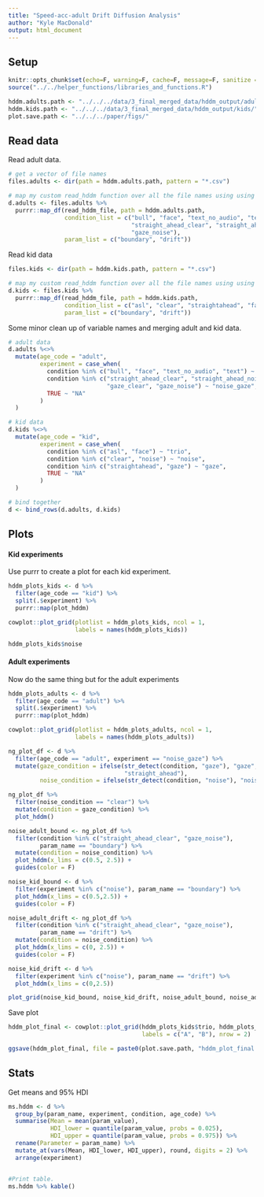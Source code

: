 ```yaml
---
title: "Speed-acc-adult Drift Diffusion Analysis"
author: "Kyle MacDonald"
output: html_document
---
```


## Setup

```r
knitr::opts_chunk$set(echo=F, warning=F, cache=F, message=F, sanitize = T)
source("../../helper_functions/libraries_and_functions.R")
```

```r
hddm.adults.path <- "../../../data/3_final_merged_data/hddm_output/adults/"
hddm.kids.path <- "../../../data/3_final_merged_data/hddm_output/kids/"
plot.save.path <- "../../../paper/figs/"
```

## Read data

Read adult data.

```r
# get a vector of file names
files.adults <- dir(path = hddm.adults.path, pattern = "*.csv") 

# map my custom read_hddm function over all the file names using using purrr
d.adults <- files.adults %>% 
  purrr::map_df(read_hddm_file, path = hddm.adults.path, 
                condition_list = c("bull", "face", "text_no_audio", "text",
                                   "straight_ahead_clear", "straight_ahead_noise", "gaze_clear",
                                   "gaze_noise"), 
                param_list = c("boundary", "drift")) 
```

Read kid data

```r
files.kids <- dir(path = hddm.kids.path, pattern = "*.csv") 

# map my custom read_hddm function over all the file names using using purrr
d.kids <- files.kids %>% 
  purrr::map_df(read_hddm_file, path = hddm.kids.path, 
                condition_list = c("asl", "clear", "straightahead", "face", "gaze", "noise"), 
                param_list = c("boundary", "drift")) 
```

Some minor clean up of variable names and merging adult and kid data.

```r
# adult data
d.adults %<>% 
  mutate(age_code = "adult", 
         experiment = case_when(
           condition %in% c("bull", "face", "text_no_audio", "text") ~ "text",
           condition %in% c("straight_ahead_clear", "straight_ahead_noise", 
                            "gaze_clear", "gaze_noise") ~ "noise_gaze",
           TRUE ~ "NA"
         )
  )

# kid data
d.kids %<>% 
  mutate(age_code = "kid", 
         experiment = case_when(
           condition %in% c("asl", "face") ~ "trio",
           condition %in% c("clear", "noise") ~ "noise",
           condition %in% c("straightahead", "gaze") ~ "gaze",
           TRUE ~ "NA"
         )
  )

# bind together
d <- bind_rows(d.adults, d.kids)
```

## Plots

#### Kid experiments

Use purrr to create a plot for each kid experiment. 

```r
hddm_plots_kids <- d %>% 
  filter(age_code == "kid") %>% 
  split(.$experiment) %>% 
  purrr::map(plot_hddm)

cowplot::plot_grid(plotlist = hddm_plots_kids, ncol = 1, 
                   labels = names(hddm_plots_kids))
```

```r
hddm_plots_kids$noise
```


#### Adult experiments

Now do the same thing but for the adult experiments

```r
hddm_plots_adults <- d %>% 
  filter(age_code == "adult") %>% 
  split(.$experiment) %>% 
  purrr::map(plot_hddm)

cowplot::plot_grid(plotlist = hddm_plots_adults, ncol = 1, 
                   labels = names(hddm_plots_adults))
```

```r
ng_plot_df <- d %>% 
  filter(age_code == "adult", experiment == "noise_gaze") %>% 
  mutate(gaze_condition = ifelse(str_detect(condition, "gaze"), "gaze", 
                                 "straight_ahead"),
         noise_condition = ifelse(str_detect(condition, "noise"), "noise", "clear")) 
```

```r
ng_plot_df %>% 
  filter(noise_condition == "clear") %>% 
  mutate(condition = gaze_condition) %>% 
  plot_hddm() 
```


```r
noise_adult_bound <- ng_plot_df %>% 
  filter(condition %in% c("straight_ahead_clear", "gaze_noise"),
         param_name == "boundary") %>% 
  mutate(condition = noise_condition) %>% 
  plot_hddm(x_lims = c(0.5, 2.5)) +
  guides(color = F)

noise_kid_bound <- d %>% 
  filter(experiment %in% c("noise"), param_name == "boundary") %>%
  plot_hddm(x_lims = c(0.5,2.5)) +
  guides(color = F)
```

```r
noise_adult_drift <- ng_plot_df %>% 
  filter(condition %in% c("straight_ahead_clear", "gaze_noise"),
         param_name == "drift") %>% 
  mutate(condition = noise_condition) %>% 
  plot_hddm(x_lims = c(0, 2.5)) +
  guides(color = F)

noise_kid_drift <- d %>% 
  filter(experiment %in% c("noise"), param_name == "drift") %>%
  plot_hddm(x_lims = c(0,2.5))
```

```r
plot_grid(noise_kid_bound, noise_kid_drift, noise_adult_bound, noise_adult_drift)
```

Save plot

```r
hddm_plot_final <- cowplot::plot_grid(hddm_plots_kids$trio, hddm_plots_adults$text, 
                                      labels = c("A", "B"), nrow = 2)

ggsave(hddm_plot_final, file = paste0(plot.save.path, "hddm_plot_final.png"), width=4, height=4)
```

## Stats

Get means and 95% HDI

```r
ms.hddm <- d %>% 
  group_by(param_name, experiment, condition, age_code) %>% 
  summarise(Mean = mean(param_value),
            HDI_lower = quantile(param_value, probs = 0.025),
            HDI_upper = quantile(param_value, probs = 0.975)) %>% 
  rename(Parameter = param_name) %>% 
  mutate_at(vars(Mean, HDI_lower, HDI_upper), round, digits = 2) %>% 
  arrange(experiment)


#Print table.
ms.hddm %>% kable()
```


